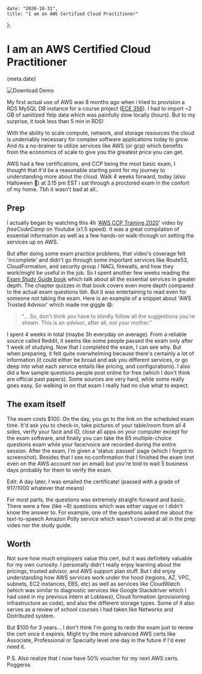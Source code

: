 
    date: "2020-10-31",
    title: "I am an AWS Certified Cloud Practitioner"
};


# I am an AWS Certified Cloud Practitioner

<Time>{meta.date}</Time>

![Download Demo](/static/blogAssets/i-am-an-aws-certified-cloud-practitioner/ccp_cert.png)

My first actual use of AWS was 8 months ago when i tried to provision a RDS MySQL DB instance for a course project ([ECE 356](http://localhost:3000/blog/when-the-storm-ends#4.-database-sql---ece-356)). I had to import ~2 GB of sanitized Yelp data which was painfully slow locally (hours). But to my surprise, it took less than 5 min in RDS! 

With the ability to scale compute, network, and storage resources the cloud is undeniably necessary for complex software applications today to grow. And its a no-brainer to utilize services like AWS (or gcp) which benefits from the economics of scale to give you the greatest price you can get. 

AWS had a few certifications, and CCP being the most basic exam, I thought that it'd be a reasonable starting point for my journey to understanding more about the cloud. Walk 4 weeks forward, today (also Halloween 🎃) at 3.15 pm EST i sat through a proctored exam in the confort of my home. Tbh it wasn't bad at all..

## Prep
I actually began by watching this 4h '[AWS CCP Training 2020](https://www.youtube.com/watch?v=3hLmDS179YE)' video by *freeCodeCamp* on Youtube (x1.5 speed). It was a great compilation of essential information as well as a few hands-on walk-through on setting the services up on AWS. 

But after doing some exam practice problems, that video's coverage felt 'incomplete' and didn't go through some important services like Route53, CloudFormation, and security group / NACL firewalls, and how they work/might be useful in the job.
So I spent another few weeks reading the [Exam Study Guide book](https://github.com/mohankumarbm/aws-ccp-certification/blob/master/Ben%20Piper_%20David%20Clinton%20-%20Aws%20Certified%20Cloud%20Practitioner%20Study%20Guide_%20Clf-C01%20Exam-Sybex%20(2019).pdf) which talk about all the essential services in greater depth. The chapter quizzes in that book covers even more depth compared to the actual exam questions tbh. But it was entertaining to read even for someone not taking the exam. Here is an example of a snippet about 'AWS Trusted Advisor' which made me giggle 😄:

> "... So, don't think you have to blindly follow all the suggestions you're shown. This is an _advisor_, after all, not your mother."

I spent 4 weeks in total (maybe 3h everyday on average). From a reliable source called Reddit, it seems like some people passed the exam only after 1 week of studying. Now that I completed the exam, I can see why. But when preparing, it felt quite overwhelming because there's certainly a lot of information (it could either be broad and ask you different services, or go deep into what each service entails like pricing, and configurations). I also did a few sample questions people post online for free (which I don't think are official past papers). Some sources are very hard, while some really goes easy. So walking in on that exam I really had no clue what to expect.

## The exam itself
The exam costs $100. On the day, you go to the link on the scheduled exam time. It'd ask you to check-in, take pictures of your table/room from all 4 sides, verify your face and ID, close all apps on your computer except for the exam software, and finally you can take the 65 multiple-choice questions exam while your face/voice are recorded during the entire session. After the exam, I'm given a 'status: passed' page (which I forgot to screenshot). Besides that I see no confirmation that I finished the exam (not even on the AWS account nor an email) but you're told to wait 5 business days probably for them to verify the exam.

Edit: A day later, I was emailed the certificate! (passed with a grade of 917/1000 whatever that means)

For most parts, the questions was extremely straight-forward and basic. There were a few (like ~8) questions which was either vague or I didn't know the answer to. For example, one of the questions asked me about the text-to-speech Amazon Polly service which wasn't covered at all in the prep video nor the study guide.

## Worth
Not sure how much employers value this cert, but it was definitely valuable for my own curiosity. I personally didn't really enjoy learning about the pricings, trusted advisor, and AWS support plan stuff. But I did enjoy understanding how AWS services work under the hood (regions, AZ, VPC, subnets, EC2 instances, EBS, etc) as well as services like CloudWatch (which was similar to diagnostic services like Google Stackdriver which I had used in my previous intern at Loblaws), Cloud formation (provisioning infrastructure as code), and also the different storage types. Some of it also serves as a review of school courses I had taken like Networks and Distributed system.

But $100 for 3 years… I don't think I'm going to redo the exam just to renew the cert once it expires. Might try the more advanced AWS certs like Associate, Professional or Specialty level one day in the future if I'd ever need it.

P.S. Also realize that I now have 50% voucher for my next AWS certs. Poggerss
